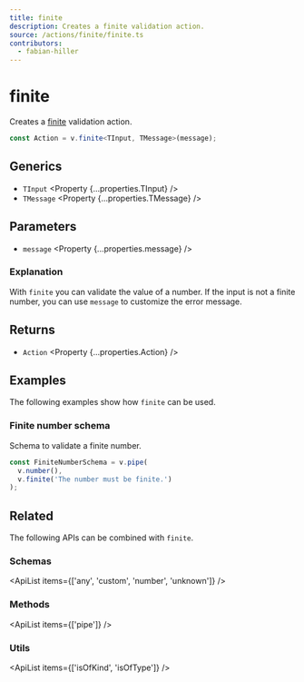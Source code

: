 ```yaml
---
title: finite
description: Creates a finite validation action.
source: /actions/finite/finite.ts
contributors:
  - fabian-hiller
---
```



# finite

Creates a [finite](https://en.wikipedia.org/wiki/Finite) validation action.

```ts
const Action = v.finite<TInput, TMessage>(message);
```

## Generics

- `TInput` <Property {...properties.TInput} />
- `TMessage` <Property {...properties.TMessage} />

## Parameters

- `message` <Property {...properties.message} />

### Explanation

With `finite` you can validate the value of a number. If the input is not a finite number, you can use `message` to customize the error message.

## Returns

- `Action` <Property {...properties.Action} />

## Examples

The following examples show how `finite` can be used.

### Finite number schema

Schema to validate a finite number.

```ts
const FiniteNumberSchema = v.pipe(
  v.number(),
  v.finite('The number must be finite.')
);
```

## Related

The following APIs can be combined with `finite`.

### Schemas

<ApiList items={['any', 'custom', 'number', 'unknown']} />

### Methods

<ApiList items={['pipe']} />

### Utils

<ApiList items={['isOfKind', 'isOfType']} />
